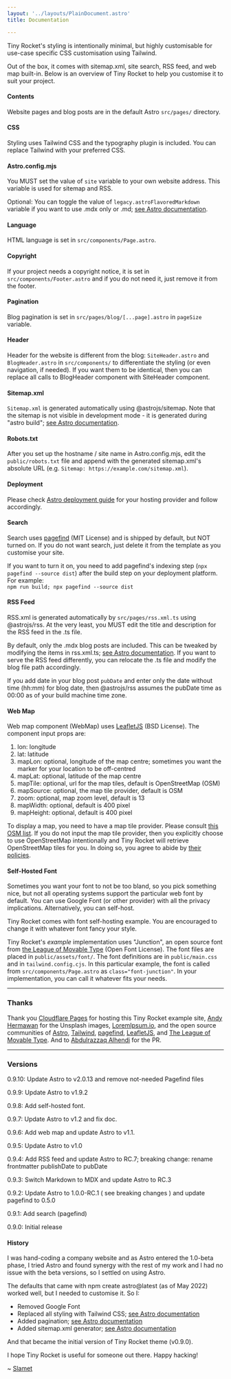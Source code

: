 ```yaml
---
layout: '../layouts/PlainDocument.astro'
title: Documentation

---
```


Tiny Rocket's styling is intentionally minimal, but highly customisable for use-case specific CSS customisation using Tailwind.

Out of the box, it comes with sitemap.xml, site search, RSS feed, and web map built-in. Below is an overview of Tiny Rocket to help you customise it to suit your project.


#### Contents

Website pages and blog posts are in the default Astro `src/pages/` directory.


#### CSS

Styling uses Tailwind CSS and the typography plugin is included. You can replace Tailwind with your preferred CSS.


#### Astro.config.mjs

You MUST set the value of `site` variable to your own website address. This variable is used for sitemap and RSS.

Optional: You can toggle the value of `legacy.astroFlavoredMarkdown` variable if you want to use .mdx only or .md; [see Astro documentation](https://docs.astro.build/en/reference/configuration-reference/#legacyastroflavoredmarkdown).


#### Language

HTML language is set in `src/components/Page.astro`.


#### Copyright

If your project needs a copyright notice, it is set in `src/components/Footer.astro` and if you do not need it, just remove it from the footer. 


#### Pagination

Blog pagination is set in `src/pages/blog/[...page].astro` in `pageSize` variable.


#### Header

Header for the website is different from the blog: `SiteHeader.astro` and `BlogHeader.astro` in `src/components/` to differentiate the styling (or even navigation, if needed). If you want them to be identical, then you can replace all calls to BlogHeader component with SiteHeader component.


#### Sitemap.xml

`Sitemap.xml` is generated automatically using @astrojs/sitemap. Note that the sitemap is not visible in development mode - it is generated during "astro build"; [see Astro documentation](https://github.com/withastro/astro/tree/main/packages/integrations/sitemap).


#### Robots.txt

After you set up the hostname / site name in Astro.config.mjs, edit the `public/robots.txt` file and append with the generated sitemap.xml's absolute URL (e.g. `Sitemap: https://example.com/sitemap.xml`).


#### Deployment

Please check [Astro deployment guide](https://docs.astro.build/en/guides/deploy/) for your hosting provider and follow accordingly.


#### Search

Search uses [pagefind](https://github.com/CloudCannon/pagefind) (MIT License) and is shipped by default, but NOT turned on. If you do not want search, just delete it from the template as you customise your site.

If you want to turn it on, you need to add pagefind's indexing step (`npx pagefind --source dist`) after the build step on your deployment platform. For example:  
`npm run build; npx pagefind --source dist`


#### RSS Feed

RSS.xml is generated automatically by `src/pages/rss.xml.ts` using @astrojs/rss. At the very least, you MUST edit the title and description for the RSS feed in the .ts file.

By default, only the .mdx blog posts are included. This can be tweaked by modifying the items in rss.xml.ts; [see Astro documentation](https://docs.astro.build/en/guides/rss/). If you want to serve the RSS feed differently, you can relocate the .ts file and modify the blog file path accordingly.

If you add date in your blog post `pubDate` and enter only the date without time (hh:mm) for blog date, then @astrojs/rss assumes the pubDate time as 00:00 as of your build machine time zone.


#### Web Map
Web map component (WebMap) uses [LeafletJS](https://leafletjs.com/) (BSD License). The component input props are:

1. lon: longitude
2. lat: latitude
3. mapLon: optional, longitude of the map centre; sometimes you want the marker for your location to be off-centred
4. mapLat: optional, latitude of the map centre
5. mapTile: optional, url for the map tiles, default is OpenStreetMap (OSM)
6. mapSource: optional, the map tile provider, default is OSM
7. zoom: optional, map zoom level, default is 13
8. mapWidth: optional, default is 400 pixel
9. mapHeight: optional, default is 400 pixel

To display a map, you need to have a map tile provider. Please consult [this OSM list](https://wiki.openstreetmap.org/wiki/Commercial_OSM_Software_and_Services). If you do not input the map tile provider, then you explicitly choose to use OpenStreetMap intentionally and Tiny Rocket will retrieve OpenStreetMap tiles for you. In doing so, you agree to abide by [their policies](https://operations.osmfoundation.org/policies/tiles/).


#### Self-Hosted Font

Sometimes you want your font to not be too bland, so you pick something nice, but not all operating systems support the particular web font by default. You can use Google Font (or other provider) with all the privacy implications. Alternatively, you can self-host.

Tiny Rocket comes with font self-hosting example. You are encouraged to change it with whatever font fancy your style. 

Tiny Rocket's _example_ implementation uses "Junction", an open source font from [the League of Movable Type](https://www.theleagueofmoveabletype.com) (Open Font License). The font files are placed in `public/assets/font/`. The font definitions are in `public/main.css` and in `tailwind.config.cjs`. In this particular example, the font is called from `src/components/Page.astro` as `class="font-junction"`. In your implementation, you can call it whatever fits your needs.

---


### Thanks

Thank you [Cloudflare Pages](https://developers.cloudflare.com/pages/framework-guides/astro/) for hosting this Tiny Rocket example site, [Andy Hermawan](https://unsplash.com/@kolamdigital) for the Unsplash images, [LoremIpsum.io](https://loremipsum.io/), and the open source communities of [Astro](https://astro.build/), [Tailwind](https://tailwindcss.com/), [pagefind](https://pagefind.app/), [LeafletJS](https://leafletjs.com/), and [The League of Movable Type](https://www.theleagueofmoveabletype.com/). And to [Abdulrazzaq Alhendi](https://github.com/aalhendi) for the PR.

---


### Versions

0.9.10: Update Astro to v2.0.13 and remove not-needed Pagefind files

0.9.9: Update Astro to v1.9.2

0.9.8: Add self-hosted font.

0.9.7: Update Astro to v1.2 and fix doc.

0.9.6: Add web map and update Astro to v1.1.

0.9.5: Update Astro to v1.0

0.9.4: Add RSS feed and update Astro to RC.7; breaking change: rename frontmatter publishDate to pubDate

0.9.3: Switch Markdown to MDX and update Astro to RC.3

0.9.2: Update Astro to 1.0.0-RC.1 ( see breaking changes ) and update pagefind to 0.5.0

0.9.1: Add search (pagefind)

0.9.0: Initial release


#### History

I was hand-coding a company website and as Astro entered the 1.0-beta phase, I tried Astro and found synergy with the rest of my work and I had no issue with the beta versions, so I settled on using Astro.

The defaults that came with npm create astro@latest (as of May 2022) worked well, but I needed to customise it. So I:

- Removed Google Font
- Replaced all styling with Tailwind CSS; [see Astro documentation](https://docs.astro.build/en/guides/integrations-guide/tailwind/)
- Added pagination; [see Astro documentation](https://docs.astro.build/en/core-concepts/routing/#pagination)
- Added sitemap.xml generator; [see Astro documentation](https://docs.astro.build/en/guides/integrations-guide/sitemap/)

And that became the initial version of Tiny Rocket theme (v0.9.0).

I hope Tiny Rocket is useful for someone out there. Happy hacking!

~ [Slamet](https://github.com/slamethendry/tinyrocket)
